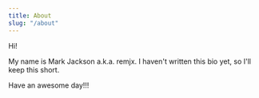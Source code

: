 ```yaml
---
title: About
slug: "/about"
---
```


Hi!

My name is Mark Jackson a.k.a. remjx. I haven't written this bio yet, so I'll keep this short.

Have an awesome day!!!